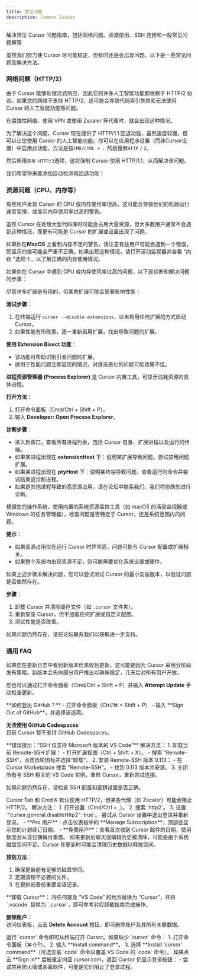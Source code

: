 ```yaml
---
title: 常见问题
description: Common Issues
---
```



解决常见 Cursor 问题指南，包括网络问题、资源使用、SSH 连接和一般常见问题解答

虽然我们努力使 Cursor 尽可能稳定，但有时还是会出现问题。以下是一些常见问题及解决方法。

### 网络问题（HTTP/2）

由于 Cursor 能够处理流式响应，因此它的许多人工智能功能都依赖于 HTTP/2 协议。如果您的网络不支持 HTTP/2，这可能会导致代码索引失败和无法使用 Cursor 的人工智能功能等问题。

在腐蚀性网络、使用 VPN 或使用 Zscaler 等代理时，就会出现这种情况。

为了解决这个问题，Cursor 现在提供了 HTTP/1.1 回退功能，虽然速度较慢，但可以让您使用 Cursor 的人工智能功能。你可以在应用程序设置（而非Cursor设置）中启用此功能，方法是按`CMD/CTRL + ，`然后搜索`HTTP` `/` `2`。

然后启用`禁用 HTTP/2`选项，这将强制 Cursor 使用 HTTP/1.1，从而解决该问题。

我们希望将来能添加自动检测和回退功能！

### 资源问题（CPU、内存等）

有些用户发现 Cursor 的 CPU 或内存使用率很高，这可能会导致他们的机器运行速度变慢，或显示内存使用率过高的警告。

虽然 Cursor 在处理大型代码库时可能会占用大量资源，但大多数用户通常不会遇到这种情况，而更有可能是 Cursor 的扩展或设置出现了问题。

如果你在**MacOS** 上看到内存不足的警告，请注意有些用户可能会遇到一个错误，即显示的值可能会严重不正确。如果出现这种情况，请打开活动监视器并查看 "内存 "选项卡，以了解正确的内存使用情况。

如果你在 Cursor 中遇到 CPU 或内存使用率过高的问题，以下是诊断和解决问题的步骤：

<Accordions>

<Accordion id='check-extensions' title="如何检查扩展对性能的影响？">

尽管许多扩展是有用的，但某些扩展可能会显著影响性能！

**测试步骤**：  
1. 在终端运行 `cursor --disable-extensions`，以未启用任何扩展的方式启动 Cursor。  
2. 如果性能有所改善，逐一重新启用扩展，找出导致问题的扩展。  

**使用 Extension Bisect 功能**：  
- 该功能可帮助识别引发问题的扩展。  
- 适用于性能问题立即显现的情况，对逐渐恶化的问题可能效果不佳。  

</Accordion>

<Accordion id='process-explorer' title="如何使用进程资源管理器诊断性能问题？">

**进程资源管理器 (Process Explorer)** 是 Cursor 内置工具，可显示消耗资源的具体进程。

**打开方法**：  
1. 打开命令面板（Cmd/Ctrl + Shift + P）。  
2. 输入 **Developer: Open Process Explorer**。  

**诊断步骤**：  
- 进入新窗口，查看所有进程列表，包括 Cursor 自身、扩展进程以及运行的终端。  
- 如果某进程出现在 **extensionHost** 下：说明某扩展导致问题，尝试禁用问题扩展。  
- 如果某进程出现在 **ptyHost** 下：说明某终端导致问题，查看运行的命令并尝试结束或诊断进程。  
- 如果是其他进程导致的高资源占用，请在论坛中联系我们，我们将协助您进行诊断。

</Accordion>

<Accordion id='monitor-resources' title="如何监控系统资源？">

根据您的操作系统，使用内置的系统资源监控工具（如 macOS 的活动监视器或 Windows 的任务管理器），检查问题是否特定于 Cursor，还是系统范围内的问题。

**提示**：  
- 如果资源占用仅在运行 Cursor 时异常高，问题可能与 Cursor 配置或扩展相关。  
- 如果整个系统均出现资源不足，则可能需要优化系统设置或硬件。

</Accordion>

<Accordion id='minimal-installation' title="如何测试 Cursor 最小安装版本？">

如果上述步骤未解决问题，您可以尝试测试 Cursor 的最小安装版本，以验证问题是否依然存在。

**步骤**：  
1. 卸载 Cursor 并清除缓存文件（如 `.cursor` 文件夹）。  
2. 重新安装 Cursor，但不加载任何扩展或自定义配置。  
3. 测试性能是否改善。

如果问题仍然存在，请在论坛联系我们以获取进一步支持。

</Accordion>

</Accordions>
 
### 通用 FAQ 

<Accordions>

<Accordion id='update-delays' title="为什么我的 Cursor 没有及时更新？">
如果您在更新日志中看到新版本但未收到更新，这可能是因为 Cursor 采用分阶段发布策略。新版本会先向部分用户推出以确保稳定，几天后对所有用户开放。

您也可以通过打开命令面板（Cmd/Ctrl + Shift + P）并输入 **Attempt Update** 手动检查更新。

</Accordion>

<Accordion id='github-login' title="GitHub 登录问题">
**如何登出 GitHub？**  
- 打开命令面板（Ctrl/⌘ + Shift + P）  
- 输入 **Sign Out of GitHub**，并选择该选项。

**无法使用 GitHub Codespaces**  
目前 Cursor 暂不支持 GitHub Codespaces。

</Accordion>

<Accordion id='ssh-issues' title="SSH 连接问题">
**错误提示：“SSH 仅支持 Microsoft 版本的 VS Code”**  
解决方法：  
1. 卸载当前 Remote-SSH 扩展：  
   - 打开扩展视图（Ctrl + Shift + X）。  
   - 搜索 "Remote-SSH"，点击齿轮图标并选择“卸载”。  
2. 安装 Remote-SSH 版本 0.113：  
   - 在 Cursor Marketplace 搜索 “Remote-SSH”。  
   - 找到 0.113 版本并安装。  
3. 关闭所有与 SSH 相关的 VS Code 实例，重启 Cursor，重新尝试连接。

如果问题仍然存在，请检查 SSH 配置和密钥设置是否正确。

</Accordion>

<Accordion id='proxy-issues' title="Cursor Tab 和 Cmd K 在代理下不可用">
Cursor Tab 和 Cmd K 默认使用 HTTP/2，但某些代理（如 Zscaler）可能会阻止 HTTP/2。  
解决方法：  
1. 打开设置（Cmd/Ctrl + ,）。  
2. 搜索 `http2`。  
3. 设置 `"cursor.general.disableHttp2": true`。

</Accordion>

<Accordion id='pro-subscription' title="订阅 Pro 后仍显示免费计划？">
尝试从 Cursor 设置中退出登录并重新登录。

</Accordion>

<Accordion id='usage-reset' title="我的使用额度何时重置？">
- **Pro 用户**：点击仪表板中的 **Manage Subscription**，顶部会显示您的计划续订日期。  
- **免费用户**：查看首次收到 Cursor 邮件的日期，使用额度会从该日期每月重置。

</Accordion>

<Accordion id='history-disappear' title="更新后聊天/编辑历史丢失？">
如果更新后聊天或编辑历史被清除，可能是由于系统磁盘空间不足。Cursor 在更新时可能会清理历史数据以释放空间。

**预防方法**：  
1. 确保更新前有足够的磁盘空间。  
2. 定期清理不必要的文件。  
3. 在更新前备份重要会话记录。

</Accordion>

<Accordion id='uninstall-delete' title="如何卸载 Cursor 或删除账户？">
**卸载 Cursor**：  
将任何提及 “VS Code” 的地方替换为 “Cursor”，并将 `.vscode` 替换为 `.cursor`，即可参考对应卸载指南完成操作。

**删除账户**：  
访问仪表板，点击 **Delete Account** 按钮，即可删除账户及其所有关联数据。

</Accordion>

<Accordion id='open-from-cli' title="如何从命令行打开 Cursor？">
运行 `cursor` 命令即可从终端打开 Cursor。如果缺少 `cursor` 命令：  
1. 打开命令面板（⌘⇧P）。  
2. 输入 **install command**。  
3. 选择 **Install 'cursor' command**（可选安装 `code` 命令以覆盖 VS Code 的 `code` 命令）。

</Accordion>

<Accordion id='sign-in-issues' title="Cursor 无法登录？">
如果点击 **Sign In** 后被重定向至 cursor.com，返回 Cursor 仍显示登录按钮：  
- 尝试禁用防火墙或杀毒软件，可能是它们阻止了登录过程。

</Accordion>

</Accordions>